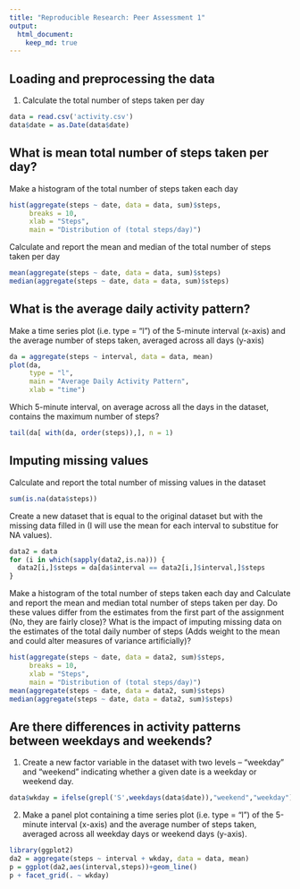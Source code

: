```yaml
---
title: "Reproducible Research: Peer Assessment 1"
output: 
  html_document:
    keep_md: true
---
```



## Loading and preprocessing the data
1. Calculate the total number of steps taken per day
```r
data = read.csv('activity.csv')
data$date = as.Date(data$date)
```


## What is mean total number of steps taken per day?
Make a histogram of the total number of steps taken each day 
```r
hist(aggregate(steps ~ date, data = data, sum)$steps,
     breaks = 10,
     xlab = "Steps", 
     main = "Distribution of (total steps/day)")
```

Calculate and report the mean and median of the total number of steps taken per day 
```r
mean(aggregate(steps ~ date, data = data, sum)$steps)
median(aggregate(steps ~ date, data = data, sum)$steps)
```


## What is the average daily activity pattern?
Make a time series plot (i.e. type = "l") of the 5-minute interval (x-axis) and the average number of steps taken, averaged across all days (y-axis)
```r
da = aggregate(steps ~ interval, data = data, mean)
plot(da,
     type = "l", 
     main = "Average Daily Activity Pattern", 
     xlab = "time")
```

Which 5-minute interval, on average across all the days in the dataset, contains the maximum number of steps?
```r
tail(da[ with(da, order(steps)),], n = 1)
```

## Imputing missing values
Calculate and report the total number of missing values in the dataset
```r
sum(is.na(data$steps))
```

Create a new dataset that is equal to the original dataset but with the missing data filled in (I will use the mean for each interval to substitue for NA values).
```r
data2 = data
for (i in which(sapply(data2,is.na))) {
  data2[i,]$steps = da[da$interval == data2[i,]$interval,]$steps
}
```

Make a histogram of the total number of steps taken each day and Calculate and report the mean and median total number of steps taken per day. Do these values differ from the estimates from the first part of the assignment (No, they are fairly close)? What is the impact of imputing missing data on the estimates of the total daily number of steps (Adds weight to the mean and could alter measures of variance artificially)?
```r
hist(aggregate(steps ~ date, data = data2, sum)$steps,
     breaks = 10,
     xlab = "Steps", 
     main = "Distribution of (total steps/day)")
mean(aggregate(steps ~ date, data = data2, sum)$steps)
median(aggregate(steps ~ date, data = data2, sum)$steps)
```


## Are there differences in activity patterns between weekdays and weekends?
1. Create a new factor variable in the dataset with two levels – “weekday” and “weekend” indicating whether a given date is a weekday or weekend day.
```r
data$wkday = ifelse(grepl('S',weekdays(data$date)),"weekend","weekday")
```

2. Make a panel plot containing a time series plot (i.e. type = "l") of the 5-minute interval (x-axis) and the average number of steps taken, averaged across all weekday days or weekend days (y-axis). 
```r
library(ggplot2)
da2 = aggregate(steps ~ interval + wkday, data = data, mean)
p = ggplot(da2,aes(interval,steps))+geom_line()
p + facet_grid(. ~ wkday)
```
